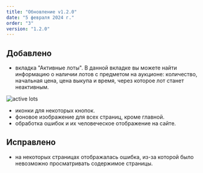 ```yaml
---
title: "Обновление v1.2.0"
date: "5 февраля 2024 г."
order: "3"
version: "1.2.0"
---
```


## Добавлено
- вкладка "Активные лоты". В данной вкладке вы можете найти информацию о наличии лотов с предметом на аукционе: количество, начальная цена, цена выкупа и время, через которое лот станет неактивным.

![active lots](https://stalcraftwiki-prod.b-cdn.net/releases/1.2.0/ru/active-lots.jpg)

- иконки для некоторых кнопок.
- фоновое изображение для всех страниц, кроме главной.
- обработка ошибок и их человеческое отображение на сайте.

## Исправлено
- на некоторых страницах отображалась ошибка, из-за которой было невозможно просматривать содержимое страницы.
